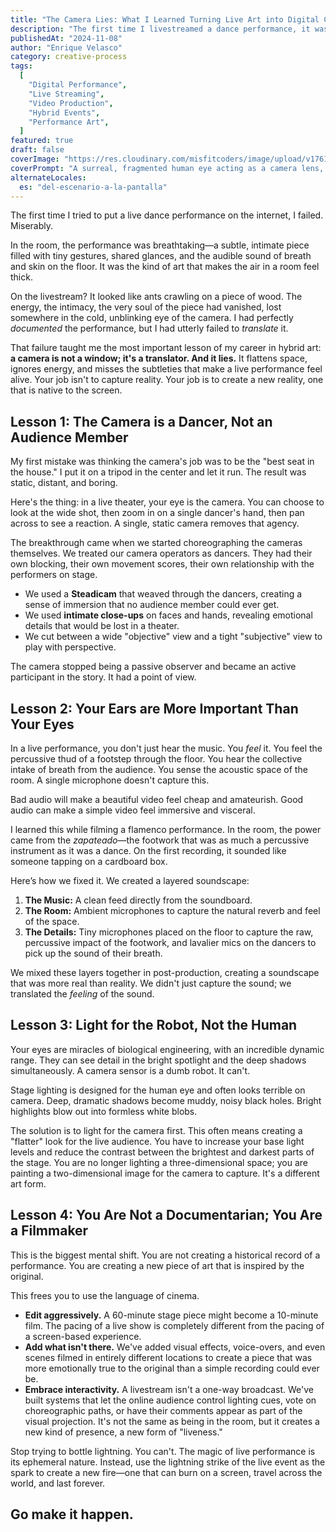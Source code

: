```yaml
---
title: "The Camera Lies: What I Learned Turning Live Art into Digital Content"
description: "The first time I livestreamed a dance performance, it was a disaster. The magic died somewhere between the stage and the screen. Here’s what I learned about translating the soul of a live event into pixels."
publishedAt: "2024-11-08"
author: "Enrique Velasco"
category: creative-process
tags:
  [
    "Digital Performance",
    "Live Streaming",
    "Video Production",
    "Hybrid Events",
    "Performance Art",
  ]
featured: true
draft: false
coverImage: "https://res.cloudinary.com/misfitcoders/image/upload/v1761918588/eVelasco/covers/articles/from-stage-to-screen_ejwfng.png"
coverPrompt: "A surreal, fragmented human eye acting as a camera lens, capturing an organic live performance and translating it into a chaotic explosion of geometric digital forms, modern abstract graphic illustration, heavy grainy stippled risograph texture throughout, vibrant clashing colors: bright green, magenta, teal, a dense, overlapping composition showing a transformation from organic to geometric through the lens, combining hard-edged geometric silhouettes with soft blob-like organic forms, a stylized camera shutter eye, soft organic shapes of dancers, exploding geometric pixels and glitch artifacts, abstract sound waves turning into hard-edged lines, theatrical spotlights creating geometric patterns, neo-surrealism meets retro 80s/90s digital aesthetic, punk zine art style, flat bold colors with integrated noise texture, not just overlay, raw gritty print-like quality, energetic and intense composition, conceptual not realistic, dreamlike and bizarre atmosphere"
alternateLocales:
  es: "del-escenario-a-la-pantalla"
---
```


The first time I tried to put a live dance performance on the internet, I failed. Miserably.

In the room, the performance was breathtaking—a subtle, intimate piece filled with tiny gestures, shared glances, and the audible sound of breath and skin on the floor. It was the kind of art that makes the air in a room feel thick.

On the livestream? It looked like ants crawling on a piece of wood. The energy, the intimacy, the very soul of the piece had vanished, lost somewhere in the cold, unblinking eye of the camera. I had perfectly _documented_ the performance, but I had utterly failed to _translate_ it.

That failure taught me the most important lesson of my career in hybrid art: **a camera is not a window; it's a translator. And it lies.** It flattens space, ignores energy, and misses the subtleties that make a live performance feel alive. Your job isn't to capture reality. Your job is to create a new reality, one that is native to the screen.

## Lesson 1: The Camera is a Dancer, Not an Audience Member

My first mistake was thinking the camera's job was to be the "best seat in the house." I put it on a tripod in the center and let it run. The result was static, distant, and boring.

Here's the thing: in a live theater, your eye is the camera. You can choose to look at the wide shot, then zoom in on a single dancer's hand, then pan across to see a reaction. A single, static camera removes that agency.

The breakthrough came when we started choreographing the cameras themselves. We treated our camera operators as dancers. They had their own blocking, their own movement scores, their own relationship with the performers on stage.

- We used a **Steadicam** that weaved through the dancers, creating a sense of immersion that no audience member could ever get.
- We used **intimate close-ups** on faces and hands, revealing emotional details that would be lost in a theater.
- We cut between a wide "objective" view and a tight "subjective" view to play with perspective.

The camera stopped being a passive observer and became an active participant in the story. It had a point of view.

## Lesson 2: Your Ears are More Important Than Your Eyes

In a live performance, you don't just hear the music. You _feel_ it. You feel the percussive thud of a footstep through the floor. You hear the collective intake of breath from the audience. You sense the acoustic space of the room. A single microphone doesn't capture this.

Bad audio will make a beautiful video feel cheap and amateurish. Good audio can make a simple video feel immersive and visceral.

I learned this while filming a flamenco performance. In the room, the power came from the _zapateado_—the footwork that was as much a percussive instrument as it was a dance. On the first recording, it sounded like someone tapping on a cardboard box.

Here’s how we fixed it. We created a layered soundscape:

1.  **The Music:** A clean feed directly from the soundboard.
2.  **The Room:** Ambient microphones to capture the natural reverb and feel of the space.
3.  **The Details:** Tiny microphones placed on the floor to capture the raw, percussive impact of the footwork, and lavalier mics on the dancers to pick up the sound of their breath.

We mixed these layers together in post-production, creating a soundscape that was more real than reality. We didn't just capture the sound; we translated the _feeling_ of the sound.

## Lesson 3: Light for the Robot, Not the Human

Your eyes are miracles of biological engineering, with an incredible dynamic range. They can see detail in the bright spotlight and the deep shadows simultaneously. A camera sensor is a dumb robot. It can't.

Stage lighting is designed for the human eye and often looks terrible on camera. Deep, dramatic shadows become muddy, noisy black holes. Bright highlights blow out into formless white blobs.

The solution is to light for the camera first. This often means creating a "flatter" look for the live audience. You have to increase your base light levels and reduce the contrast between the brightest and darkest parts of the stage. You are no longer lighting a three-dimensional space; you are painting a two-dimensional image for the camera to capture. It's a different art form.

## Lesson 4: You Are Not a Documentarian; You Are a Filmmaker

This is the biggest mental shift. You are not creating a historical record of a performance. You are creating a new piece of art that is inspired by the original.

This frees you to use the language of cinema.

- **Edit aggressively.** A 60-minute stage piece might become a 10-minute film. The pacing of a live show is completely different from the pacing of a screen-based experience.
- **Add what isn't there.** We've added visual effects, voice-overs, and even scenes filmed in entirely different locations to create a piece that was more emotionally true to the original than a simple recording could ever be.
- **Embrace interactivity.** A livestream isn't a one-way broadcast. We've built systems that let the online audience control lighting cues, vote on choreographic paths, or have their comments appear as part of the visual projection. It's not the same as being in the room, but it creates a new kind of presence, a new form of "liveness."

Stop trying to bottle lightning. You can't. The magic of live performance is its ephemeral nature. Instead, use the lightning strike of the live event as the spark to create a new fire—one that can burn on a screen, travel across the world, and last forever.

## Go make it happen.
